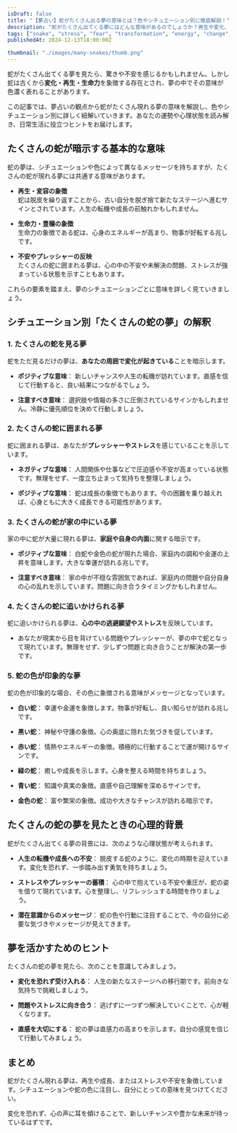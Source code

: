 ```yaml
---
isDraft: false
title: "【夢占い】蛇がたくさん出る夢の意味とは？色やシチュエーション別に徹底解説！"
description: "蛇がたくさん出てくる夢にはどんな意味があるのでしょうか？再生や変化、生命力の象徴としての蛇が伝えるメッセージを、色やシチュエーション別に詳しく解説します。"
tags: ["snake", "stress", "fear", "transformation", "energy", "change", "intuition"]
publishedAt: 2024-12-13T18:00:00Z

thumbnail: "./images/many-snakes/thumb.png"
---
```


蛇がたくさん出てくる夢を見たら、驚きや不安を感じるかもしれません。しかし蛇は古くから<strong>変化・再生・生命力</strong>を象徴する存在とされ、夢の中でその意味が色濃く表れることがあります。

この記事では、夢占いの観点から蛇がたくさん現れる夢の意味を解説し、色やシチュエーション別に詳しく紐解いていきます。あなたの運勢や心理状態を読み解き、日常生活に役立つヒントをお届けします。

<TableOfContents />

<AdUnit />

## たくさんの蛇が暗示する基本的な意味

蛇の夢は、シチュエーションや色によって異なるメッセージを持ちますが、たくさんの蛇が現れる夢には共通する意味があります。

- **再生・変容の象徴**<br />蛇は脱皮を繰り返すことから、古い自分を脱ぎ捨て新たなステージへ進むサインとされています。人生の転機や成長の前触れかもしれません。

- **生命力・豊穣の象徴**<br />生命力の象徴である蛇は、心身のエネルギーが高まり、物事が好転する兆しです。

- **不安やプレッシャーの反映**<br />たくさんの蛇に囲まれる夢は、心の中の不安や未解決の問題、ストレスが強まっている状態を示すこともあります。

これらの要素を踏まえ、夢のシチュエーションごとに意味を詳しく見ていきましょう。

<AdUnit />

## シチュエーション別「たくさんの蛇の夢」の解釈

### 1. <strong>たくさんの蛇を見る夢</strong>

蛇をただ見るだけの夢は、<strong>あなたの周囲で変化が起きている</strong>ことを暗示します。

- <strong>ポジティブな意味</strong>：
  新しいチャンスや人生の転機が訪れています。直感を信じて行動すると、良い結果につながるでしょう。

- <strong>注意すべき意味</strong>：
  選択肢や情報の多さに圧倒されているサインかもしれません。冷静に優先順位を決めて行動しましょう。

### 2. <strong>たくさんの蛇に囲まれる夢</strong>

蛇に囲まれる夢は、あなたが<strong>プレッシャーやストレス</strong>を感じていることを示しています。

- <strong>ネガティブな意味</strong>：
  人間関係や仕事などで圧迫感や不安が高まっている状態です。無理をせず、一度立ち止まって気持ちを整理しましょう。

- <strong>ポジティブな意味</strong>：
  蛇は成長の象徴でもあります。今の困難を乗り越えれば、心身ともに大きく成長できる可能性があります。

### 3. <strong>たくさんの蛇が家の中にいる夢</strong>

家の中に蛇が大量に現れる夢は、<strong>家庭や自身の内面</strong>に関する暗示です。

- <strong>ポジティブな意味</strong>：
  白蛇や金色の蛇が現れた場合、家庭内の調和や金運の上昇を意味します。大きな幸運が訪れる兆しです。

- <strong>注意すべき意味</strong>：
  家の中が不穏な雰囲気であれば、家庭内の問題や自分自身の心の乱れを示しています。問題に向き合うタイミングかもしれません。

### 4. <strong>たくさんの蛇に追いかけられる夢</strong>

蛇に追いかけられる夢は、<strong>心の中の逃避願望やストレス</strong>を反映しています。

- あなたが現実から目を背けている問題やプレッシャーが、夢の中で蛇となって現れています。無理をせず、少しずつ問題と向き合うことが解決の第一歩です。

### 5. <strong>蛇の色が印象的な夢</strong>

蛇の色が印象的な場合、その色に象徴される意味がメッセージとなっています。

- <strong>白い蛇</strong>： 幸運や金運を象徴します。物事が好転し、良い知らせが訪れる兆しです。

- <strong>黒い蛇</strong>： 神秘や守護の象徴。心の奥底に隠れた気づきを促しています。

- <strong>赤い蛇</strong>： 情熱やエネルギーの象徴。積極的に行動することで運が開けるサインです。

- <strong>緑の蛇</strong>： 癒しや成長を示します。心身を整える時間を持ちましょう。

- <strong>青い蛇</strong>： 知識や真実の象徴。直感や自己理解を深めるサインです。

- <strong>金色の蛇</strong>： 富や繁栄の象徴。成功や大きなチャンスが訪れる暗示です。

<AdUnit />

## たくさんの蛇の夢を見たときの心理的背景

蛇がたくさん出てくる夢の背景には、次のような心理状態が考えられます。

- <strong>人生の転機や成長への不安</strong>：
  脱皮する蛇のように、変化の時期を迎えています。変化を恐れず、一歩踏み出す勇気を持ちましょう。

- <strong>ストレスやプレッシャーの蓄積</strong>：
  心の中で抱えている不安や重圧が、蛇の姿を借りて現れています。心を整理し、リフレッシュする時間を作りましょう。

- <strong>潜在意識からのメッセージ</strong>：
  蛇の色や行動に注目することで、今の自分に必要な気づきやメッセージが見えてきます。

<AdUnit />

## 夢を活かすためのヒント

たくさんの蛇の夢を見たら、次のことを意識してみましょう。

- <strong>変化を恐れず受け入れる</strong>： 人生の新たなステージへの移行期です。前向きな気持ちで挑戦しましょう。

- <strong>問題やストレスに向き合う</strong>： 逃げずに一つずつ解決していくことで、心が軽くなります。

- <strong>直感を大切にする</strong>： 蛇の夢は直感力の高まりを示します。自分の感覚を信じて行動してみましょう。

<AdUnit />

## まとめ

蛇がたくさん現れる夢は、再生や成長、またはストレスや不安を象徴しています。シチュエーションや蛇の色に注目し、自分にとっての意味を見つけてください。

変化を恐れず、心の声に耳を傾けることで、新しいチャンスや豊かな未来が待っているはずです。

